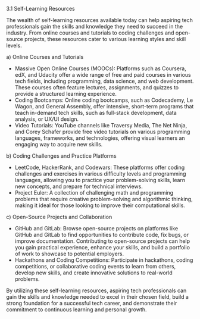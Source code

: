3.1 Self-Learning Resources

The wealth of self-learning resources available today can help aspiring tech professionals gain the skills and knowledge they need to succeed in the industry. From online courses and tutorials to coding challenges and open-source projects, these resources cater to various learning styles and skill levels.

a) Online Courses and Tutorials

- Massive Open Online Courses (MOOCs): Platforms such as Coursera, edX, and Udacity offer a wide range of free and paid courses in various tech fields, including programming, data science, and web development. These courses often feature lectures, assignments, and quizzes to provide a structured learning experience.
- Coding Bootcamps: Online coding bootcamps, such as Codecademy, Le Wagon, and General Assembly, offer intensive, short-term programs that teach in-demand tech skills, such as full-stack development, data analysis, or UX/UI design.
- Video Tutorials: YouTube channels like Traversy Media, The Net Ninja, and Corey Schafer provide free video tutorials on various programming languages, frameworks, and technologies, offering visual learners an engaging way to acquire new skills.

b) Coding Challenges and Practice Platforms

- LeetCode, HackerRank, and Codewars: These platforms offer coding challenges and exercises in various difficulty levels and programming languages, allowing you to practice your problem-solving skills, learn new concepts, and prepare for technical interviews.
- Project Euler: A collection of challenging math and programming problems that require creative problem-solving and algorithmic thinking, making it ideal for those looking to improve their computational skills.

c) Open-Source Projects and Collaboration

- GitHub and GitLab: Browse open-source projects on platforms like GitHub and GitLab to find opportunities to contribute code, fix bugs, or improve documentation. Contributing to open-source projects can help you gain practical experience, enhance your skills, and build a portfolio of work to showcase to potential employers.
- Hackathons and Coding Competitions: Participate in hackathons, coding competitions, or collaborative coding events to learn from others, develop new skills, and create innovative solutions to real-world problems.

By utilizing these self-learning resources, aspiring tech professionals can gain the skills and knowledge needed to excel in their chosen field, build a strong foundation for a successful tech career, and demonstrate their commitment to continuous learning and personal growth.
